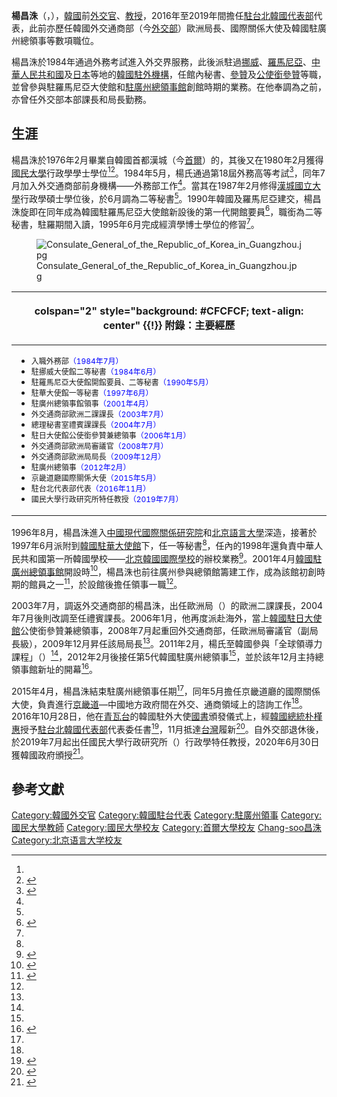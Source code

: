 {{noteTA
|1=zh-hant:駐台北韓國代表部; zh-hans:驻台北韩国代表部;
|2=zh-cn:研究生院; zh-hk:研究院; zh-tw:研究所;
}}
{{Infobox Officeholder
|name = 楊昌洙
|native_name = 양창수
|image =Yang-Chang-soo 양창수 (12.22 總統接見駐臺北韓國代表部新任代表楊昌洙時相互贈禮 31648443092 f0d917f481 o).jpg
| width          = 220px
|caption=韓國駐台代表楊昌洙，2016年12月22日攝於[[總統府_(臺灣)|總統府]]
|nationality=
|date of birth = {{Birth_date_and _age|1958|11|30}}
| place of birth = 
|nationality={{ROK}}
| death_date= 
| death_place= 
| spouse=李美香（{{lang|ko|이미향}}）<!--Lee Mi Hyang--><ref name="2018外交年鑑"> {{Cite book |title=中華民國107年外交年鑑 |publisher=[[中華民國外交部|中華民國外交部]] |date=2019-12|isbn=978-986-5447-13-7 |id=GPN: 1010802004  |page=834}}</ref>
| children=1子1女<ref name="韓外交部">{{Citation |chapter-url=https://archive.is/jI88F |chapter=양창수(국영문).hwp |script-title=ko:주타이뻬이대표부 대표 양창수 (楊 昌 洙  Yang Chang-soo) |publisher={{lang|ko|[[大韓民國外交部|대한민국 외교부]] 인사운영팀}} |date=2016-11-08 |url=http://www.mofa.go.kr/www/brd/m_4180/view.do?seq=357890&srchFr=&srchTo=&srchWord=&srchTp=&multi_itm_seq=0&itm_seq_1=0&itm_seq_2=0&company_cd=&company_nm=&page=4 |archiveurl=https://archive.today/20181222143844/http://www.mofa.go.kr/www/brd/m_4180/view.do?seq=357890&srchFr=&srchTo=&srchWord=&srchTp=&multi_itm_seq=0&itm_seq_1=0&itm_seq_2=0&company_cd=&company_nm=&page=4 |archivedate=2018-12-22 |accessdate=2018-12-22 |dead-url=no }}</ref>
| languages =
| office        = {{flagicon|ROK}} [[駐台北韓國代表部|駐台北韓國代表部]]第10任代表
| term_start    = 2016年11月
| term_end      = 2019年5月
| predecessor   = [[趙百相|趙百相]]
| successor     = [[姜永勳|姜永勳]]
| 1blankname    = 外交部長
| 1namedata     = [[尹炳世|尹炳世]]<br>[[康京和|康京和]]
| office1       = {{ROK}}第5任駐[[廣州|廣州]][[總領事|總領事]]
| term_start1   = 2012年2月
| term_end1     = 2015年4月
| 1blankname1   = 外交部長
| 1namedata1    = [[金星煥_(1953年)|金星煥]]<br>[[尹炳世|尹炳世]]
| predecessor1  = 金長煥
| successor1    = 黄淳澤
| party         = {{NONP}}
| educate =
*[[國民大學|國民大學]]，行政學學士
*[[首爾國立大學|漢城國立大學]]，行政學碩士
*{{Link-en|布加勒斯特經濟研究學院|Bucharest University of Economic Studies}}，經濟學博士
*[[北京語言大學|北京語言大學]]，進修

|awards={{Link-en|勤政勳章|Order of Service Merit|紅條勤政勳章}}

}}

'''楊昌洙'''（{{lang-ko|양창수}}，{{bd|1958年|11月30日|catIdx=楊昌洙}}），[[韓國|韓國]]前[[外交官|外交官]]、[[教授|教授]]，2016年至2019年間擔任[[駐台北韓國代表部|駐台北韓國代表部]]代表，此前亦歷任韓國外交通商部（今[[大韓民國外交部|外交部]]）歐洲局長、{{Link-ko|京畿道廳|경기도청}}國際關係大使及韓國駐廣州總領事等數項職位。

楊昌洙於1984年通過外務考試進入外交界服務，此後派駐過[[挪威|挪威]]、[[羅馬尼亞|羅馬尼亞]]、[[中華人民共和國|中華人民共和國]]及[[日本|日本]]等地的[[韓國駐外機構列表|韓國駐外機構]]，任館內秘書、[[參贊|參贊]]及[[公使銜參贊|公使銜參贊]]等職，並曾參與駐羅馬尼亞大使館和[[大韓民國駐廣州總領事館|駐廣州總領事館]]創館時期的業務。在他奉調為{{Link-en|使領館館長|Head of mission|外館館長}}之前，亦曾任外交部本部課長和局長勤務。

==生涯==
楊昌洙於1976年2月畢業自韓國首都漢城（今[[首爾|首爾]]）的{{Link-ko|培材高等學校|배재고등학교}}，其後又在1980年2月獲得[[國民大學|國民大學]]行政學學士學位<ref name="韓外交部"/><ref name="國際連線">{{Cite web|title=大韓民國駐廣州總領事楊昌洙 博士 專訪 |url=http://internationallinkmagazine.com.hk/home/?q=diplomatic1312a9 |publisher=國際連線雜誌 |date=2013 |accessdate=2016-11-14 |archivedate=2016-11-10 |archiveurl=https://archive.is/20161110191525/http://internationallinkmagazine.com.hk/home/?q=diplomatic1312a9 |deadurl=yes }}</ref>。1984年5月，楊氏通過第18屆外務高等考試<ref>{{Cite news |script-title=ko:外務考試 합격자 발표 |publisher={{lang|ko|[[京鄉新聞|경향신문]]}} |page={{lang|ko|2면}}  |date=1984-05-19}}</ref>，同年7月加入外交通商部前身機構——外務部工作<ref name="韓外交部"/>。當其在1987年2月修得[[首爾國立大學|漢城國立大學]]行政學碩士學位後，於6月調為{{Link-no|大韓民國駐挪威大使館|Sør-Koreas ambassade i Oslo|韓國駐挪威大使館}}二等秘書<ref name="韓外交部"/>。1990年韓國及羅馬尼亞建交，楊昌洙旋即在同年成為韓國駐羅馬尼亞大使館新設後的第一代開館要員<ref>{{Cite news |script-title=ko:共產圈공관 개설요원 참사관급등 10명任命 |publisher={{lang|ko|[[京鄉新聞|경향신문]]}} |page={{lang|ko|2면}}  |date=1990-06-08}}</ref>，職銜為二等秘書，駐羅期間入讀{{Link-en|布加勒斯特經濟研究學院|Bucharest University of Economic Studies}}，1995年6月完成經濟學博士學位的修習<ref name="韓外交部"/>。

[[File:Consulate_General_of_the_Republic_of_Korea_in_Guangzhou.jpg|thumb]]

{| class="infobox bordered" style="width: 25em; font-size: 90%; text-align: left; float:right;" cellpadding="3"
|-
! colspan="2" style="background: #CFCFCF; text-align: center" {{!}} 附錄：主要經歷
|-
| colspan="2" style="font-size: 90%" |<div style="text-align: left">
*<small>入職外務部<span style="color: blue;">（1984年7月）</span></small>
*<small>駐挪威大使館二等秘書<span style="color: blue;">（1984年6月）</span></small>
*<small>駐羅馬尼亞大使館開館要員、二等秘書<span style="color: blue;">（1990年5月）</span></small>
*<small>駐華大使館一等秘書<span style="color: blue;">（1997年6月）</span></small>
*<small>駐廣州總領事館領事<span style="color: blue;">（2001年4月）</span></small>
*<small>外交通商部歐洲二課課長<span style="color: blue;">（2003年7月）</span></small>
*<small>總理秘書室禮賓課課長<span style="color: blue;">（2004年7月）</span></small>
*<small>駐日大使館公使銜參贊兼總領事<span style="color: blue;">（2006年1月）</span></small>
*<small>外交通商部歐洲局審議官<span style="color: blue;">（2008年7月）</span></small>
*<small>外交通商部歐洲局局長<span style="color: blue;">（2009年12月）</span></small>
*<small>駐廣州總領事<span style="color: blue;">（2012年2月）</span></small>
*<small>京畿道廳國際關係大使<span style="color: blue;">（2015年5月）</span></small>
*<small>駐台北代表部代表<span style="color: blue;">（2016年11月）</span></small>
*<small>國民大學行政研究所特任教授<span style="color: blue;">（2019年7月）</span></small>

|}
1996年8月，楊昌洙進入[[中國現代國際關係研究院|中國現代國際關係研究院]]和[[北京語言大學|北京語言大學]]深造，接著於1997年6月派附到[[大韓民國駐中國大使館|韓國駐華大使館]]下，任一等秘書<ref name="韓外交部"/>，任內的1998年還負責中華人民共和國第一所韓國學校——[[北京韓國國際學校|北京韓國國際學校]]的辦校業務<ref name="亞洲經濟">{{Cite news |script-title=ko:〔아주초대석〕 양창수 경기도 국제관계 대사 "중국과 '번영지교' 모델 만들어야"   |url=http://www.ajunews.com/view/20151018134532672 |publisher={{lang|ko|{{Link-en|亞洲經濟報|아주경제|아주경제}}}} |author={{lang|ko|강정숙}} |date=2015-10-19 |accessdate=2016-11-14 |archivedate=2016-11-14 |archiveurl=http://archive.is/JvwIj}}</ref>。2001年4月[[大韓民國駐廣州總領事館|韓國駐廣州總領事館]]開設時<ref name="廣州總領事館">{{Cite web|script-title=ko:주요업무 |publisher={{lang|ko|[[大韓民國駐廣州總領事館|주 광저우 대한민국 총영사관]]}} |url=http://chn-guangzhou.mofa.go.kr/korean/as/chn-guangzhou/legation/work/index.jsp |accessdate=2016-11-14 |archivedate=2016-11-14 |archiveurl=https://archive.is/20161114074932/http://chn-guangzhou.mofa.go.kr/korean/as/chn-guangzhou/legation/work/index.jsp |deadurl=yes }}</ref>，楊昌洙也前往廣州參與總領館籌建工作，成為該館初創時期的館員之一<ref name="外胞新聞">{{Cite news|script-title=ko:<인터뷰>"10년이면 나무, 100년을 내다보면 인재를" |url=http://www.dongponews.net/news/articleView.html?idxno=25844 |publisher={{lang|ko|재외동포신문}} |date=2014-04-07 |accessdate=2016-11-15 |archivedate=2016-11-15 |archiveurl=https://archive.is/20161115011602/http://www.dongponews.net/news/articleView.html?idxno=25844 |deadurl=yes }}</ref>，於設館後擔任領事一職<ref name="國際連線"/>。

2003年7月，調返外交通商部的楊昌洙，出任歐洲局（{{lang|ko|유럽국}}）的歐洲二課課長，2004年7月後則改調至{{Link-ko|大韓民國國務總理秘書室|대한민국 국무총리비서실|總理秘書室}}任禮賓課長。2006年1月，他再度派赴海外，當上[[大韓民國駐日本大使館|韓國駐日大使館]]公使銜參贊兼總領事，2008年7月起重回外交通商部，任歐洲局審議官（副局長級），2009年12月昇任該局局長<ref name="韓外交部"/>。2011年2月，楊氏至韓國{{Link-ko|外交安保研究院|외교안보연구원}}參與「全球領導力課程」（{{lang|ko|글로벌리더십과정}}）<ref name="國際連線"/>，2012年2月後接任第5代韓國駐廣州總領事<ref name="廣州總領事館"/>，並於該年12月主持總領事館新址的開幕<ref>{{Cite|title=广州新增南沙海珠湖两领馆区 |url=http://upo.gov.cn/pages/news/citybuild/2013/8425.shtml |date=2013-07-22 |archivedate=2016-11-14 |accessdate=2016-11-14 |archiveurl=https://archive.is/20161114070637/http://upo.gov.cn/pages/news/citybuild/2013/8425.shtml |author=[[广州日报|广州日报]] |publisher=广州市国土资源和规划委员会 |deadurl=yes }}</ref>。

2015年4月，楊昌洙結束駐廣州總領事任期<ref name="廣州總領事館"/>，同年5月擔任京畿道廳的國際關係大使，負責進行[[京畿道|京畿道]]—中國地方政府間在外交、通商領域上的諮詢工作<ref name="亞洲經濟"/>。2016年10月28日，他在[[青瓦台|青瓦台]]的韓國駐外大使[[國書|國書]]頒發儀式上，經[[韓國總統|韓國總統]][[朴槿惠|朴槿惠]]授予[[駐台北韓國代表部|駐台北韓國代表部]]代表委任書<ref>{{Cite news|script-title=ko:주타이뻬이대표와 기념촬영하는 박근혜 대통령 |publisher={{lang|ko|[[中央日報_(韓國)|중앙일보]]}} |url=http://news.joins.com/article/20793921 |author={{lang|ko|전진환}} |date=2016-10-28 |accessdate=2016-12-25 |archivedate=2016-12-25 |archiveurl=https://archive.is/20161225123000/http://news.joins.com/article/20793921 |deadurl=yes }}</ref>，11月抵達[[台灣|台灣]]履新<ref name="台北">{{Cite web|title=楊昌洙代表拜會外交部亞東太平洋司陳文儀司長 |publisher=[[駐台北韓國代表部|駐台北韓國代表部]] |url=http://taiwan.mofa.go.kr/worldlanguage/asia/taiwan/mission/notice/index.jsp?sp=/webmodule/htsboard/template/read/new_legengreadboard.jsp?typeID=16%26boardid=11914%26seqno=742481%26tableName=TYPE_ENGLEGATIO |date=2016-11-08 |archivedate=2016-11-14 |accessdate=2016-11-14 |archiveurl=https://archive.is/20161114080409/http://taiwan.mofa.go.kr/worldlanguage/asia/taiwan/mission/notice/index.jsp?sp=/webmodule/htsboard/template/read/new_legengreadboard.jsp%3FtypeID=16%26boardid=11914%26seqno=742481%26tableName=TYPE_ENGLEGATIO |deadurl=yes }}</ref>。自外交部退休後，於2019年7月起出任國民大學行政研究所（{{lang|ko|행정대학원}}）行政學特任教授，2020年6月30日獲韓國政府頒授{{Link-en|勤政勳章|Order of Service Merit|紅條勤政勳章}}<ref name="國民大學">{{Cite web |script-title=ko:대한민국 정부 홍조근정훈장 수여 / 양창수(행정대학원) 특임교수 |author={{lang|ko|박윤진}} |publisher={{lang|ko|[[國民大學|국민대학교 조형대학]]}} |date=2020-07-15 |url=https://design.kookmin.ac.kr/newnhot/people/1070000?pn=15 |archiveurl=https://web.archive.org/web/20210715061537/https://design.kookmin.ac.kr/newnhot/people/1070000?pn=15 |archivedate=2021-07-15 |access-date=2021-07-15 |dead-url=no }}</ref>。

== 參考文獻 ==
{{Reflist}}
{{s-start}}
{{s-dip}}
{{succession box
|before = {{Link-ko|趙百相|조백상}}
|after =[[姜永勳|姜永勳]]
|title = [[駐台北韓國代表部|駐台北韓國代表部]]代表
|years =2016年－2019年
}}
{{succession box
|before = {{Link-ko|金長煥|김장환 (외교관)}}
|after = {{Link-ko|黃淳澤|황순택}}
|title = [[大韓民國駐廣州總領事館|韓國駐廣州總領事]]
|years =2012年－2015年
}}
{{s-end}}
{{駐台北韓國代表部代表|state=expanded}}
{{DEFAULTSORT:Yang, Chang-soo}}
[[Category:韓國外交官|Category:韓國外交官]]
[[Category:韓國駐台代表|Category:韓國駐台代表]]
[[Category:駐廣州領事|Category:駐廣州領事]]

[[Category:國民大學教師|Category:國民大學教師]]

[[Category:國民大學校友|Category:國民大學校友]]

[[Category:首爾大學校友|Category:首爾大學校友]]
[[Category:杨姓|Chang-soo昌洙]]
[[Category:北京语言大学校友|Category:北京语言大学校友]]
